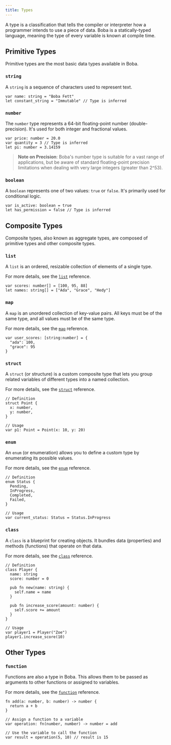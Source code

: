 ```yaml
---
title: Types
---
```


A type is a classification that tells the compiler or interpreter how a programmer intends to use a piece of data. Boba is a statically-typed language, meaning the type of every variable is known at compile time.

## Primitive Types

Primitive types are the most basic data types available in Boba.

### `string`

A `string` is a sequence of characters used to represent text.

```boba
var name: string = "Boba Fett"
let constant_string = "Immutable" // Type is inferred
```

### `number`

The `number` type represents a 64-bit floating-point number (double-precision). It's used for both integer and fractional values.

```boba
var price: number = 20.0
var quantity = 3 // Type is inferred
let pi: number = 3.14159
```

> **Note on Precision**: Boba's number type is suitable for a vast range of applications, but be aware of standard floating-point precision limitations when dealing with very large integers (greater than 2^53).

### `boolean`

A `boolean` represents one of two values: `true` or `false`. It's primarily used for conditional logic.

```boba
var is_active: boolean = true
let has_permission = false // Type is inferred
```

## Composite Types

Composite types, also known as aggregate types, are composed of primitive types and other composite types.

### `list`

A `list` is an ordered, resizable collection of elements of a single type.

For more details, see the [`list`](/docs/reference/lists/) reference.

```boba
var scores: number[] = [100, 95, 88]
let names: string[] = ["Ada", "Grace", "Hedy"]
```

### `map`

A `map` is an unordered collection of key-value pairs. All keys must be of the same type, and all values must be of the same type.

For more details, see the [`map`](/docs/reference/maps/) reference.

```boba
var user_scores: [string:number] = {
  "ada": 100,
  "grace": 95
}
```

### `struct`

A `struct` (or structure) is a custom composite type that lets you group related variables of different types into a named collection.

For more details, see the [`struct`](/docs/reference/structures/) reference.

```boba
// Definition
struct Point {
  x: number,
  y: number,
}

// Usage
var p1: Point = Point(x: 10, y: 20)
```

### `enum`

An `enum` (or enumeration) allows you to define a custom type by enumerating its possible values.

For more details, see the [`enum`](/docs/reference/enumerations/) reference.

```boba
// Definition
enum Status {
  Pending,
  InProgress,
  Completed,
  Failed,
}

// Usage
var current_status: Status = Status.InProgress
```

### `class`

A `class` is a blueprint for creating objects. It bundles data (properties) and methods (functions) that operate on that data.

For more details, see the [`class`](/docs/reference/classes/) reference.

```boba
// Definition
class Player {
  name: string
  score: number = 0

  pub fn new(name: string) {
    self.name = name
  }

  pub fn increase_score(amount: number) {
    self.score += amount
  }
}

// Usage
var player1 = Player("Zoe")
player1.increase_score(10)
```

## Other Types

### `function`

Functions are also a type in Boba. This allows them to be passed as arguments to other functions or assigned to variables.

For more details, see the [`function`](/docs/reference/functions/) reference.

```boba
fn add(a: number, b: number) -> number {
  return a + b
}

// Assign a function to a variable
var operation: fn(number, number) -> number = add

// Use the variable to call the function
var result = operation(5, 10) // result is 15
```